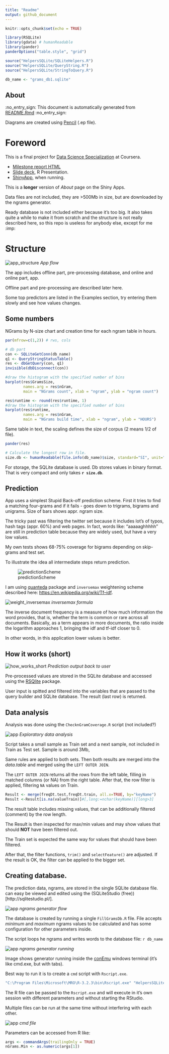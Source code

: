 ```yaml
---
title: "Readme"
output: github_document
---
```


```r
knitr::opts_chunk$set(echo = TRUE)
```

```r
library(RSQLite)
library(gdata) # humanReadable 
library(pander)
panderOptions("table.style", "grid")

source("HelpersSQLite/SQLiteHelpers.R")
source("HelpersSQLite/QueryString.R")
source("HelpersSQLite/StringToQuery.R")

db_name <- "grams_db1.sqlite"
```

## About ##

:no_entry_sign: This document is automatically generated from [README.Rmd](README.Rmd) :no_entry_sign:

Diagrams are created using [Pencil](http://pencil.evolus.vn/) (.ep file).

# Foreword #

This is a final project for [Data Science Specialization](https://www.coursera.org/specializations/jhu-data-science) at Coursera.

- [Milestone report HTML](http://htmlpreview.github.io/?https://github.com/Muhomorik/DSS_Capstone/blob/master/Milestone_Report.html)
- [Slide deck](http://rpubs.com/Muhomorik/dssSlides), R Presentation.
- [ShinyApp](https://muhomorik.shinyapps.io/DssSwiftKeyApp/), when running.

This is a **longer** version of *About* page on the Shiny Apps.

Data files are not included, they are >500Mb in size, but are downloaded by the
ngrams generator.

Ready database is not included either because it's too big. It also takes quite a while
to make it from scratch and the structure is not really described here, so this repo
is useless for anybody else, except for me  :imp:

# Structure #

![app_structure](myimg/App.png)
*App flow*

The app includes offline part, pre-processing database, and online and online part, app.

Offline part and pre-processing are described later here.

Some top predictors are listed in the Examples section, try entering them slowly and
see how values changes.

## Some numbers ##

NGrams by N-size chart and creation time for each ngram table in hours.

```r

par(mfrow=c(1,2)) # rws, cols

# db part
con <- SQLiteGetConn(db_name)
q1 <- QueryStringStatusTable()
res <- dbGetQuery(con, q1)
invisible(dbDisconnect(con))

#draw the histogram with the specified number of bins
barplot(res$GramsSize,
        names.arg = res$nGram,
        main = "NGrams count", xlab = "ngram", ylab = "ngram count")

res$runtime <- round(res$runtime, 1)
#draw the histogram with the specified number of bins
barplot(res$runtime,
        names.arg = res$nGram,
        main = "NGrams build time", xlab = "ngram", ylab = "HOURS")


```

Same table in text, the scaling defines the size of corpus (2 means 1/2 of file).

```r

pander(res)

```

```r

# Calculate the longest row in file.
size.db <- humanReadable(file.info(db_name)$size, standard="SI", unit="MB")

```

For storage, the SQLite database is used. Db stores values in binary format.
That is very compact and only takes **`r size.db`**.

## Prediction ##

App uses a simplest Stupid Back-off prediction scheme. First it tries to find a
matching four-grams and if it fails - goes down to trigrams, bigrams and unigrams. 
Size of bars shows appr. ngram size.

The tricky past was filtering the twitter set because it includes lot's of
typos, hash tags (appr. 60%) and web pages. In fact, words like: "aaaaaghhhhh" are still in prediction
table because they are widely used, but have a very low values.

My own tests shows 68-75% coverage for bigrams depending on skip-grams and test set.

To illustrate the idea all intermediate steps return prediction.

![predictionScheme](myimg/StupidBackof.png)

I am using [quanteda](https://github.com/kbenoit/quanteda) package and `inversemax`
 weightening scheme described here: [https://en.wikipedia.org/wiki/Tf–idf](https://en.wikipedia.org/wiki/Tf–idf).

![weight_inversemax](myimg/weight_inversemax.png)
*inversemax formula*

The inverse document frequency is a measure of how much information the word provides, that is, whether the term is common or rare across all documents. Basically, as a term appears in more documents, the ratio inside the logarithm approaches 1, bringing the idf and tf-idf closer to 0.

In other words, in this application lower values is better.

## How it works (short) ##

![how_works_short](myimg/Prediction.png)
*Prediction output back to user*

Pre-processed values are stored in the SQLite database and accessed using the 
[RSQlite](https://github.com/rstats-db/RSQLite) package.

User input is spitted and filtered into the variables that are passed to the query 
builder and SQLite database. The result (last row) is returned.

## Data analysis ##

Analysis was done using the `ChecknGramCoverage.R` script (not included?)

![app](myimg/Filter.png)
*Exploratory data analysis*

Script takes a small sample as Train set and a next sample, not included in Train 
as Test set. Sample is around 3Mb,

Same rules are applied to both sets. Then both results are merged into the *data.table* 
and merged using the `LEFT OUTER JOIN`.

The `LEFT OUTER JOIN` returns all the rows from the left table, filling in matched columns (or NA) from the right table. After that, the row filter is applied, filtering `NA` values on Train.

```r
Result <- merge(freqDt.test,freqDt.train, all.x=TRUE, by="keyName")
Result <-Result[is.na(valueTrain)]#[,long:=nchar(keyName)][long>3]
```

The result table includes missing values, that can be additionally filtered (comment)
by the row length.

The Result is then inspected for max/min values and may show values that should **NOT** have been
filtered out. 

The Train set is expected the same way for values that should have been filtered.

After that, the filter functions, `trim()` and `selectFeature()` are adjusted.
If the result is OK, the filter can be applied to the bigger set.


## Creating database. ##

The prediction data, ngrams, are stored in the single SQLite database file. can easy be viewed and
edited using the (SQLiteStudio (free))[http://sqlitestudio.pl/].

![app](myimg/FillGramsDb.png)
*ngrams generator flow*

The database is created by running a single `FillGramsDb.R` file. 
File accepts *minimum* and *maximum* ngrams values to be calculated and has some 
configuration for other parameters inside.

The script loops he ngrams and writes words to the database file: `r db_name` 

![app](myimg/FillGrams_running.png)
*ngrams generator running*

Image shows generator running inside the [conEmu](https://conemu.github.io/) windows terminal
(it's like cmd.exe, but with tabs).

Best way to run it is to create a `cmd` script with `Rscript.exe`.

```r
"C:\Program Files\Microsoft\MRO\R-3.2.3\bin\Rscript.exe" "HelpersSQLite\FillGramsDb.R" 1 4
```

The R file can be passed to the `Rscript.exe` and will execute in it's own session
with different parameters and without starting the RStudio.

Multiple files can be run at the same time without interfering with each other.

![app](myimg/FillGrams_cmd.png)
*cmd file*

Parameters can be accessed from R like:

```r
args <- commandArgs(trailingOnly = TRUE)
nGrams.Min <- as.numeric(args[1])
```








